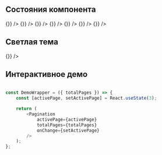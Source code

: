 
## Состояния компонента

<Playground>
    <Pagination totalPages={3} activePage={1} onChange={() => {}} />
</Playground>

<Playground>
    <Pagination totalPages={7} activePage={1} onChange={() => {}} />
</Playground>

<Playground>
    <Pagination totalPages={7} activePage={7} onChange={() => {}} />
</Playground>

<Playground>
    <Pagination totalPages={10} activePage={2} onChange={() => {}} />
</Playground>

<Playground>
    <Pagination totalPages={10} activePage={6} onChange={() => {}} />
</Playground>

<Playground>
    <Pagination totalPages={10} activePage={9} onChange={() => {}} />
</Playground>

<Playground>
    <Pagination totalPages={300} activePage={200} onChange={() => {}} />
</Playground>

## Светлая тема

<Playground>
    <div style={{ padding: '30px 0', backgroundColor: "#00B956" }}>
        <Pagination totalPages={10} activePage={1} theme="light" onChange={() => {}} />
    </div>
</Playground>

## Интерактивное демо

```javascript collapse=Код DemoWrapper

const DemoWrapper = ({ totalPages }) => {
    const [activePage, setActivePage] = React.useState(3);

    return (
        <Pagination
            activePage={activePage}
            totalPages={totalPages}
            onChange={setActivePage}
        />
    );
};

```

<Playground>
    <DemoWrapper totalPages={15} />
</Playground>
